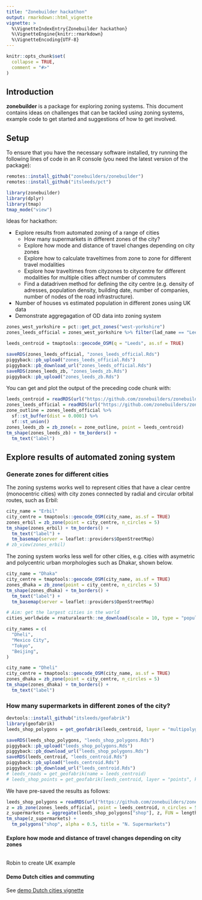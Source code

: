 ```yaml
---
title: "Zonebuilder hackathon"
output: rmarkdown::html_vignette
vignette: >
  %\VignetteIndexEntry{Zonebuilder hackathon}
  %\VignetteEngine{knitr::rmarkdown}
  %\VignetteEncoding{UTF-8}
---
```


```r
knitr::opts_chunk$set(
  collapse = TRUE,
  comment = "#>"
)
```

## Introduction

**zonebuilder** is a package for exploring zoning systems.
This document contains ideas on challenges that can be tackled using zoning systems, example code to get started and suggestions of how to get involved.

## Setup

To ensure that you have the necessary software installed, try running the following lines of code in an R console (you need the latest version of the package):

```r
remotes::install_github("zonebuilders/zonebuilder")
remotes::install_github("itsleeds/pct")
```


```r
library(zonebuilder)
library(dplyr)
library(tmap)
tmap_mode("view")
```


Ideas for hackathon:

- Explore results from automated zoning of a range of cities
  - How many supermarkets in different zones of the city?
  - Explore how mode and distance of travel changes depending on city zones
  - Explore how to calculate traveltimes from zone to zone for different travel modalities
  - Explore how traveltimes from cityzones to citycentre for different modalities for multiple cities affect number of commuters
  - Find a datadriven method for defining the city centre (e.g. density of adresses, population density, building date, number of companies, number of nodes of the road infrastructure).
- Number of houses vs estimated population in different zones using UK data
- Demonstrate aggregagation of OD data into zoning system

```r
zones_west_yorkshire = pct::get_pct_zones("west-yorkshire")
zones_leeds_official = zones_west_yorkshire %>% filter(lad_name == "Leeds")
```


```r
leeds_centroid = tmaptools::geocode_OSM(q = "Leeds", as.sf = TRUE)
```

```r
saveRDS(zones_leeds_official, "zones_leeds_official.Rds")
piggyback::pb_upload("zones_leeds_official.Rds")
piggyback::pb_download_url("zones_leeds_official.Rds")
saveRDS(zones_leeds_zb, "zones_leeds_zb.Rds")
piggyback::pb_upload("zones_leeds_zb.Rds")
```

You can get and plot the output of the preceding code chunk with:

```r
leeds_centroid = readRDS(url("https://github.com/zonebuilders/zonebuilder/releases/download/0.0.1/leeds_centroid.Rds"))
zones_leeds_official = readRDS(url("https://github.com/zonebuilders/zonebuilder/releases/download/0.0.1/zones_leeds_official.Rds"))
zone_outline = zones_leeds_official %>%
  sf::st_buffer(dist = 0.0001) %>% 
  sf::st_union()
zones_leeds_zb = zb_zone(x = zone_outline, point = leeds_centroid)
tm_shape(zones_leeds_zb) + tm_borders() +
  tm_text("label")
```

## Explore results of automated zoning system

### Generate zones for different cities

The zoning systems works well to represent cities that have a clear centre (monocentric cities) with city zones connected by radial and circular orbital routes, such as Erbil:

```r
city_name = "Erbil"
city_centre = tmaptools::geocode_OSM(city_name, as.sf = TRUE)
zones_erbil = zb_zone(point = city_centre, n_circles = 5) 
tm_shape(zones_erbil) + tm_borders() +
  tm_text("label") +
  tm_basemap(server = leaflet::providers$OpenStreetMap)
# zb_view(zones_erbil)
```

The zoning system works less well for other cities, e.g. cities with asymetric and polycentric urban morphologies such as Dhakar, shown below.

```r
city_name = "Dhaka"
city_centre = tmaptools::geocode_OSM(city_name, as.sf = TRUE)
zones_dhaka = zb_zone(point = city_centre, n_circles = 5)
tm_shape(zones_dhaka) + tm_borders() +
  tm_text("label") +
  tm_basemap(server = leaflet::providers$OpenStreetMap)
```


```r
# Aim: get the largest cities in the world
cities_worldwide = rnaturalearth::ne_download(scale = 10, type = "populated_places")

city_names = c(
  "Dheli",
  "Mexico City",
  "Tokyo",
  "Beijing",
)

city_name = "Dheli"
city_centre = tmaptools::geocode_OSM(city_name, as.sf = TRUE)
zones_dhaka = zb_zone(point = city_centre, n_circles = 5)
tm_shape(zones_dhaka) + tm_borders() +
  tm_text("label")
```

### How many supermarkets in different zones of the city?


```r
devtools::install_github("itsleeds/geofabrik")
library(geofabrik)
leeds_shop_polygons = get_geofabrik(leeds_centroid, layer = "multipolygons", key = "shop", value = "supermarket")
```

```r
saveRDS(leeds_shop_polygons, "leeds_shop_polygons.Rds")
piggyback::pb_upload("leeds_shop_polygons.Rds")
piggyback::pb_download_url("leeds_shop_polygons.Rds")
saveRDS(leeds_centroid, "leeds_centroid.Rds")
piggyback::pb_upload("leeds_centroid.Rds")
piggyback::pb_download_url("leeds_centroid.Rds")
# leeds_roads = get_geofabrik(name = leeds_centroid)
# leeds_shop_points = get_geofabrik(leeds_centroid, layer = "points", key = "amenity", value = "shop")
```

We have pre-saved the results as follows:

```r
leeds_shop_polygons = readRDS(url("https://github.com/zonebuilders/zonebuilder/releases/download/0.0.1/leeds_shop_polygons.Rds"))
z = zb_zone(zones_leeds_official, point = leeds_centroid, n_circles = 5)
z_supermarkets = aggregate(leeds_shop_polygons["shop"], z, FUN = length)
tm_shape(z_supermarkets) +
  tm_polygons("shop", alpha = 0.5, title = "N. Supermarkets")
```

<!-- ![](https://user-images.githubusercontent.com/1825120/74724776-bb289f00-5234-11ea-9915-54cf0c5b75e4.png) -->

#### Explore how mode and distance of travel changes depending on city zones

```r

```


Robin to create UK example


#### Demo Dutch cities and commuting

See [demo Dutch cities vignette](https://zonebuilders.github.io/zonebuilder/articles/demo_dutch_cities.html)
